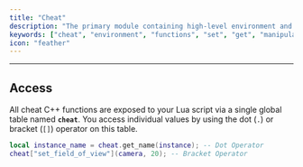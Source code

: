 ```yaml
---
title: "Cheat"
description: "The primary module containing high-level environment and game manipulation get / set functions."
keywords: ["cheat", "environment", "functions", "set", "get", "manipulation", "ambience", "atmosphere", "game", "module", "api"]
icon: "feather"
---
```


---

## Access

All cheat C++ functions are exposed to your Lua script via a single global table named **`cheat`**. You access individual values by using the dot (`.`) or bracket (`[]`) operator on this table.

```lua Cheat Usage Example
local instance_name = cheat.get_name(instance); -- Dot Operator
cheat["set_field_of_view"](camera, 20); -- Bracket Operator
```